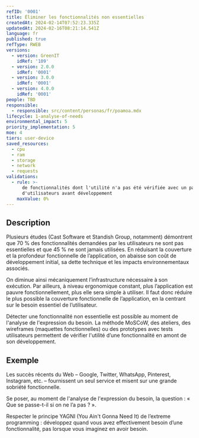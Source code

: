 ```yaml
---
refID: '0001'
title: Éliminer les fonctionnalités non essentielles
createdAt: 2024-02-14T07:52:23.335Z
updatedAt: 2024-02-16T08:21:14.541Z
language: fr
published: true
refType: RWEB
versions:
  - version: GreenIT
    idRef: '109'
  - version: 2.0.0
    idRef: '0001'
  - version: 3.0.0
    idRef: '0001'
  - version: 4.0.0
    idRef: '0001'
people: TBD
responsible:
  - responsible: src/content/personas/fr/poamoa.mdx
lifecycle: 1-analyse-of-needs
environmental_impact: 5
priority_implementation: 5
moe: 4
tiers: user-device
saved_resources:
  - cpu
  - ram
  - storage
  - network
  - requests
validations:
  - rule: >-
      de fonctionnalités dont l'utilité n'a pas été vérifiée avec un panel
      d'utilisateurs avant développement
    maxValue: 0%
---
```


## Description

Plusieurs études (Cast Software et Standish Group, notamment) démontrent que 70 % des fonctionnalités demandées par les utilisateurs ne sont pas essentielles et que 45 % ne sont jamais utilisées. En réduisant la couverture et la profondeur fonctionnelle de l’application, on abaisse son coût de développement initial, sa dette technique et les impacts environnementaux associés.

On diminue ainsi mécaniquement l’infrastructure nécessaire à son exécution. Par ailleurs, à niveau ergonomique constant, plus l’application est pauvre fonctionnellement, plus elle sera simple à utiliser. Il faut donc réduire le plus possible la couverture fonctionnelle de l’application, en la centrant sur le besoin essentiel de l’utilisateur.

Détecter une fonctionnalité non essentielle est possible au moment de l'analyse de l'expression du besoin. La méthode MoSCoW, des ateliers, des wireframes (maquettes fonctionnelles) ou des prototypes avec tests utilisateurs permettent de vérifier l'utilité d’une fonctionnalité en amont de son développement.

## Exemple

Les succès récents du Web – Google, Twitter, WhatsApp, Pinterest, Instagram, etc. – fournissent un seul service et misent sur une grande sobriété fonctionnelle.

Se poser, au moment de l'analyse de l'expression du besoin, la question : « Que se passe-t-il si on ne l’a pas ? ».

Respecter le principe YAGNI (You Ain't Gonna Need It) de l’extreme programming : développez quand vous avez effectivement besoin d’une fonctionnalité, pas lorsque vous imaginez en avoir besoin.
